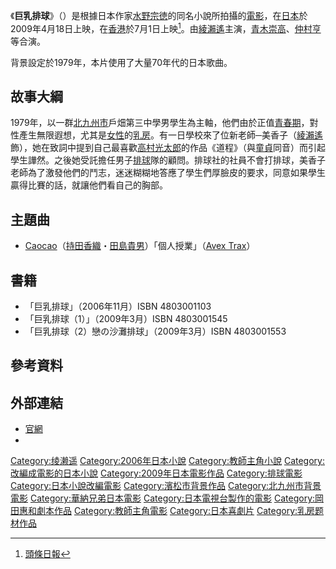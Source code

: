 {{noteTA
|G1=JP
}}
{{Infobox Film
| name               = 巨乳排球
| image              = 
| caption            = 
| director           = [[羽住英一郎|羽住英一郎]]
| executive_producer = [[奧田誠治|奧田誠治]]<br />[[堀健一郎|堀健一郎]]
| producer           = [[堀越徹|堀越徹]]<br />[[千葉龍平|千葉龍平]]<br />[[阿部秀司|阿部秀司]]<br />[[上木則安|上木則安]]<br />[[遠藤茂行|遠藤茂行]]<br />[[堀義貴|堀義貴]]<br />[[西垣慎一郎|西垣慎一郎]]<br />[[平井文宏|平井文宏]]
| writer             = [[岡田惠和|岡田惠和]]
| narrator           = 
| starring           = [[綾瀨遙|綾瀨遙]]<br />[[青木崇高|青木崇高]]<br />[[仲村亨|仲村亨]]<br />[[石田卓也|石田卓也]]<br />[[大後壽壽花|大後壽壽花]]<br />-{[[福士誠治|福士誠治]]}-<br />[[光石研|光石研]]<br />[[田口浩正|田口浩正]]<br />[[市毛良枝|市毛良枝]]<br />[[木村遼希|木村遼希]]<br />[[高橋賢人|高橋賢人]]<br />[[橘義尋|橘義尋]]<br />[[本莊正季|本莊正季]]<br />[[惠隆一郎|惠隆一郎]]<br />[[吉原拓彌|吉原拓彌]]
| music              = [[佐藤直紀|佐藤直紀]]
| cinematography     = [[Caocao|Caocao]]<br />「[[個人授業|個人授業]]」
| editing            = 
| studio             = [[西村博光|西村博光]]
| distributor        = [[華納|華納]]<BR>[[東映|東映]]
| released           = {{JPN}}2009年4月18日<BR>{{HK}}2009年7月1日
| runtime            = 102分鐘
| country            = [[日本|日本]]
| language           = [[日語|日語]]
| budget             = 
| gross              =
| preceded_by        = 
| followed_by        = 
| cn_name            = 
| hk_name            = 巨乳排球
| tw_name            = 巨乳排球：熱血校隊的決賽心願
|allcinema_id=332065
|varietyjapan_id=
|amg_id=
|imdb_id=
}}
《'''巨乳排球'''》（{{lang-ja|おっぱいバレー}}）是根據日本作家[[水野宗徳|水野宗徳]]的同名小說所拍攝的[[電影|電影]]，在[[日本|日本]]於2009年4月18日上映，在[[香港|香港]]於7月1日上映<ref>[http://www.hkheadline.com/blog/reply_blog.asp?f=7FOIXSYNO5135090&id=186294 頭條日報]</ref>。由[[綾瀨遙|綾瀨遙]]主演，[[青木崇高|青木崇高]]、[[仲村亨|仲村亨]]等合演。

背景設定於1979年，本片使用了大量70年代的日本歌曲。

== 故事大綱  ==
1979年，以一群[[北九州市|北九州市]]戶畑第三中學男學生為主軸，他們由於正值[[青春期|青春期]]，對性產生無限遐想，尤其是[[女性|女性]]的[[乳房|乳房]]。有一日學校來了位新老師─美香子（[[綾瀨遙|綾瀨遙]]飾），她在致詞中提到自己最喜歡[[高村光太郎|高村光太郎]]的作品《道程》（與[[童貞|童貞]]同音）而引起學生譁然。之後她受託擔任男子[[排球|排球]]隊的顧問。排球社的社員不會打排球，美香子老師為了激發他們的鬥志，迷迷糊糊地答應了學生們厚臉皮的要求，同意如果學生贏得比賽的話，就讓他們看自己的胸部。

== 主題曲 ==
*[[Caocao|Caocao]]（[[持田香織|持田香織]]・[[田島貴男|田島貴男]]）「個人授業」（[[Avex_Trax|Avex Trax]]）

== 書籍 ==
*「巨乳排球」（2006年11月）ISBN 4803001103
*「巨乳排球（1）」（2009年3月）ISBN 4803001545
*「巨乳排球（2）戀の沙灘排球」（2009年3月）ISBN 4803001553

== 參考資料 ==
{{Reflist}}

== 外部連結 ==
*[https://web.archive.org/web/20090621232909/http://wwws.warnerbros.co.jp/opv/ 官網]
*{{imdb title|1399210|巨乳排球}}

{{DEFAULTSORT:Oppai volleyball}}
[[Category:绫濑遥|Category:绫濑遥]]
[[Category:2006年日本小說|Category:2006年日本小說]]
[[Category:教師主角小說|Category:教師主角小說]]
[[Category:改編成電影的日本小說|Category:改編成電影的日本小說]]
[[Category:2009年日本電影作品|Category:2009年日本電影作品]]
[[Category:排球電影|Category:排球電影]]
[[Category:日本小說改編電影|Category:日本小說改編電影]]
[[Category:濱松市背景作品|Category:濱松市背景作品]]
[[Category:北九州市背景電影|Category:北九州市背景電影]]
[[Category:華納兄弟日本電影|Category:華納兄弟日本電影]]
[[Category:日本電視台製作的電影|Category:日本電視台製作的電影]]
[[Category:岡田惠和劇本作品|Category:岡田惠和劇本作品]]
[[Category:教師主角電影|Category:教師主角電影]]
[[Category:日本喜劇片|Category:日本喜劇片]]
[[Category:乳房题材作品|Category:乳房题材作品]]